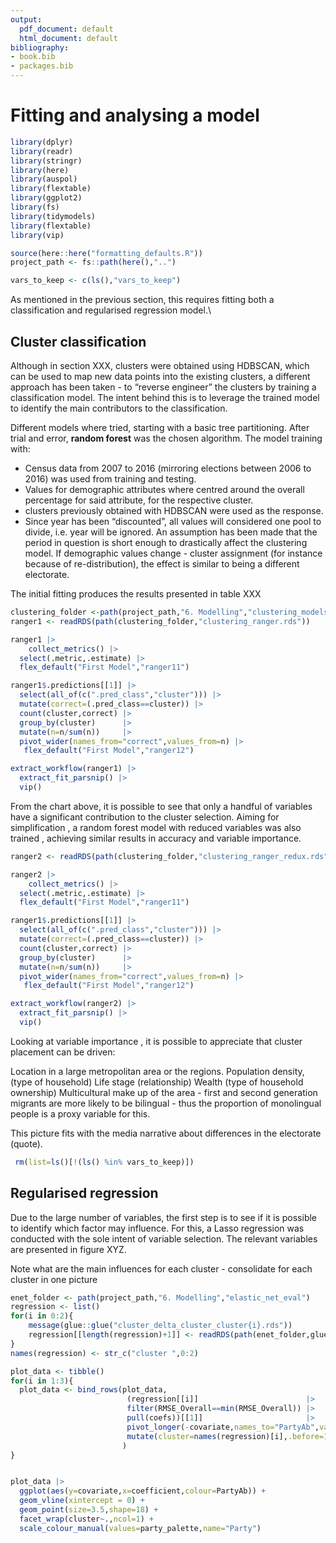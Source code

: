 ```yaml
---
output:
  pdf_document: default
  html_document: default
bibliography:
- book.bib
- packages.bib
---
```

# Fitting and analysing a model {#modelling}

```r
library(dplyr)
library(readr)
library(stringr)
library(here)
library(auspol)
library(flextable)
library(ggplot2)
library(fs)
library(tidymodels)
library(flextable)
library(vip)

source(here::here("formatting_defaults.R"))
project_path <- fs::path(here(),"..")

vars_to_keep <- c(ls(),"vars_to_keep")


```

As mentioned in the previous section, this requires fitting both a classification and regularised regression model.\\


## Cluster classification {#clusterclassifier}

Although in section XXX, clusters were obtained using HDBSCAN, which can be used to map new data points into the existing clusters, a different approach has been taken -  to "reverse engineer" the clusters by training a classification model. The intent behind this is to leverage the trained model to identify the main contributors to the classification.

Different models where tried, starting with a basic tree partitioning. After trial and error, **random forest** was the chosen algorithm. The model training with:

* Census data from 2007 to 2016 (mirroring elections between 2006 to 2016) was used from training and testing. 
* Values for demographic attributes where centred around the overall percentage for said attribute, for the respective cluster.
* clusters previously obtained with HDBSCAN were used as the response.
* Since year has been "discounted", all values will considered one pool to divide, i.e. year will be ignored. An assumption has been made that the period in question is short enough to drastically affect the clustering model. If demographic values change - cluster assignment (for instance because of re-distribution), the effect is similar to being a different electorate.


The initial fitting produces the results presented in table XXX

```r
clustering_folder <-path(project_path,"6. Modelling","clustering_models")
ranger1 <- readRDS(path(clustering_folder,"clustering_ranger.rds"))

ranger1 |>
    collect_metrics() |>
  select(.metric,.estimate) |>
  flex_default("First Model","ranger11")
```

```r
ranger1$.predictions[[1]] |>
  select(all_of(c(".pred_class","cluster"))) |>
  mutate(correct=(.pred_class==cluster)) |>
  count(cluster,correct) |>
  group_by(cluster)      |>
  mutate(n=n/sum(n))     |>
  pivot_wider(names_from="correct",values_from=n) |>
   flex_default("First Model","ranger12")
```

```r

extract_workflow(ranger1) |>
  extract_fit_parsnip() |>
  vip()
```

From the chart above, it is possible to see that only a handful of variables have a significant contribution to the cluster selection. Aiming for simplification , a random forest model with reduced variables was also trained , achieving similar results in accuracy and variable importance. 




```r
ranger2 <- readRDS(path(clustering_folder,"clustering_ranger_redux.rds"))

ranger2 |>
    collect_metrics() |>
  select(.metric,.estimate) |>
  flex_default("First Model","ranger11")
```


```r
ranger1$.predictions[[1]] |>
  select(all_of(c(".pred_class","cluster"))) |>
  mutate(correct=(.pred_class==cluster)) |>
  count(cluster,correct) |>
  group_by(cluster)      |>
  mutate(n=n/sum(n))     |>
  pivot_wider(names_from="correct",values_from=n) |>
   flex_default("First Model","ranger12")
```


```r

extract_workflow(ranger2) |>
  extract_fit_parsnip() |>
  vip()
```

Looking at variable importance , it is possible to appreciate that cluster placement can be driven:

Location in a large metropolitan area or the regions.
Population density, (type of household)
Life stage (relationship)
Wealth (type of household ownership)
Multicultural make up of the area - first and second generation migrants are more likely to be bilingual - thus the proportion of monolingual people is a  proxy variable for this.

This picture fits with the media narrative about differences in the electorate (quote).

```r
 rm(list=ls()[!(ls() %in% vars_to_keep)])
```


## Regularised regression {#glmnet-regression}

Due to the large number of variables, the first step is to see if it is possible to identify which factor may influence. For this, a Lasso regression was conducted with the sole intent of variable selection. The relevant variables are presented in figure XYZ.

Note what are the main influences for each cluster - consolidate for each cluster in one picture

```r

enet_folder <- path(project_path,"6. Modelling","elastic_net_eval")
regression <- list()
for(i in 0:2){
    message(glue::glue("cluster_delta_cluster_cluster{i}.rds"))
    regression[[length(regression)+1]] <- readRDS(path(enet_folder,glue::glue("cluster_delta_cluster_cluster{i}.rds")))
}
names(regression) <- str_c("cluster ",0:2)

```


```r

plot_data <- tibble()
for(i in 1:3){
  plot_data <- bind_rows(plot_data,
                          (regression[[i]]                        |> 
                          filter(RMSE_Overall==min(RMSE_Overall)) |>
                          pull(coefs))[[1]]                       |>
                          pivot_longer(-covariate,names_to="PartyAb",values_to = "coefficient") |>
                          mutate(cluster=names(regression)[i],.before=1) 
                         )
}


plot_data |>
  ggplot(aes(y=covariate,x=coefficient,colour=PartyAb)) +
  geom_vline(xintercept = 0) +
  geom_point(size=3.5,shape=18) +
  facet_wrap(cluster~.,ncol=1) +
  scale_colour_manual(values=party_palette,name="Party")
```

